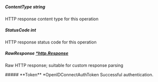 
##### **ContentType** string
HTTP response content type for this operation

##### **StatusCode** int
HTTP response status code for this operation

##### **RawResponse** [*http.Response](https://pkg.go.dev/net/http#Response)
Raw HTTP response; suitable for custom response parsing

<Collapsible>
    ##### **Token** *OpenIDConnectAuthToken
    Successful authentication.
    <Collapsible.Break/>
    <OpenIDConnectAuthToken/>
</Collapsible>

